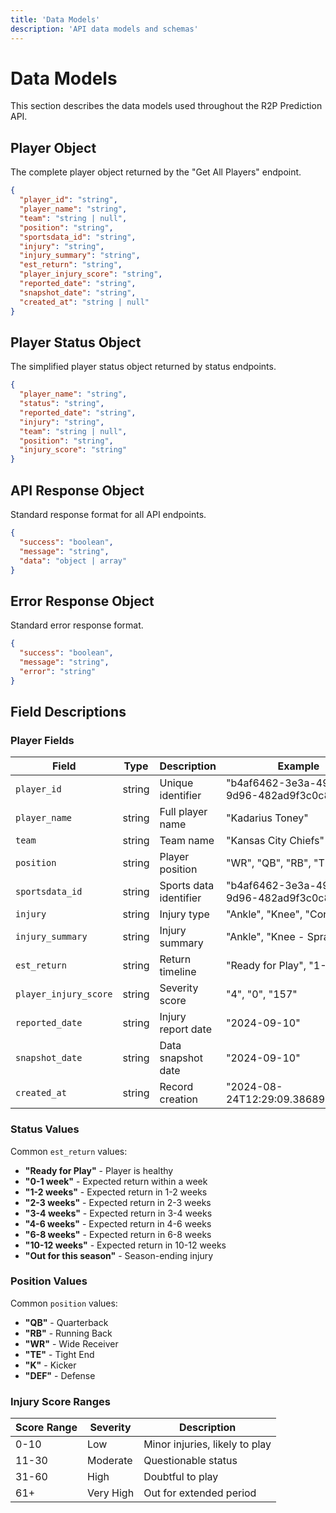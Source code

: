 ```yaml
---
title: 'Data Models'
description: 'API data models and schemas'
---
```


# Data Models

This section describes the data models used throughout the R2P Prediction API.

## Player Object

The complete player object returned by the "Get All Players" endpoint.

```json
{
  "player_id": "string",
  "player_name": "string",
  "team": "string | null",
  "position": "string",
  "sportsdata_id": "string",
  "injury": "string",
  "injury_summary": "string",
  "est_return": "string",
  "player_injury_score": "string",
  "reported_date": "string",
  "snapshot_date": "string",
  "created_at": "string | null"
}
```

## Player Status Object

The simplified player status object returned by status endpoints.

```json
{
  "player_name": "string",
  "status": "string",
  "reported_date": "string",
  "injury": "string",
  "team": "string | null",
  "position": "string",
  "injury_score": "string"
}
```

## API Response Object

Standard response format for all API endpoints.

```json
{
  "success": "boolean",
  "message": "string",
  "data": "object | array"
}
```

## Error Response Object

Standard error response format.

```json
{
  "success": "boolean",
  "message": "string",
  "error": "string"
}
```

## Field Descriptions

### Player Fields

| Field | Type | Description | Example |
|-------|------|-------------|---------|
| `player_id` | string | Unique identifier | "b4af6462-3e3a-49d5-9d96-482ad9f3c0c8" |
| `player_name` | string | Full player name | "Kadarius Toney" |
| `team` | string | Team name | "Kansas City Chiefs" |
| `position` | string | Player position | "WR", "QB", "RB", "TE", "K" |
| `sportsdata_id` | string | Sports data identifier | "b4af6462-3e3a-49d5-9d96-482ad9f3c0c8" |
| `injury` | string | Injury type | "Ankle", "Knee", "Concussion" |
| `injury_summary` | string | Injury summary | "Ankle", "Knee - Sprain" |
| `est_return` | string | Return timeline | "Ready for Play", "1-2 weeks" |
| `player_injury_score` | string | Severity score | "4", "0", "157" |
| `reported_date` | string | Injury report date | "2024-09-10" |
| `snapshot_date` | string | Data snapshot date | "2024-09-10" |
| `created_at` | string | Record creation | "2024-08-24T12:29:09.386895+00:00" |

### Status Values

Common `est_return` values:

- **"Ready for Play"** - Player is healthy
- **"0-1 week"** - Expected return within a week
- **"1-2 weeks"** - Expected return in 1-2 weeks
- **"2-3 weeks"** - Expected return in 2-3 weeks
- **"3-4 weeks"** - Expected return in 3-4 weeks
- **"4-6 weeks"** - Expected return in 4-6 weeks
- **"6-8 weeks"** - Expected return in 6-8 weeks
- **"10-12 weeks"** - Expected return in 10-12 weeks
- **"Out for this season"** - Season-ending injury

### Position Values

Common `position` values:

- **"QB"** - Quarterback
- **"RB"** - Running Back
- **"WR"** - Wide Receiver
- **"TE"** - Tight End
- **"K"** - Kicker
- **"DEF"** - Defense

### Injury Score Ranges

| Score Range | Severity | Description |
|-------------|----------|-------------|
| 0-10 | Low | Minor injuries, likely to play |
| 11-30 | Moderate | Questionable status |
| 31-60 | High | Doubtful to play |
| 61+ | Very High | Out for extended period | 